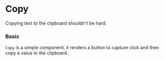 
# Copy

Copying text to the clipboard shouldn't be hard.

### Basic

`Copy` is a simple component, it renders a button to capture click and then copy a value to the clipboard.

<Canvas>
    <Story id="to-update-copy--basic" />
</Canvas>

<ArgsTable of={Copy} />
